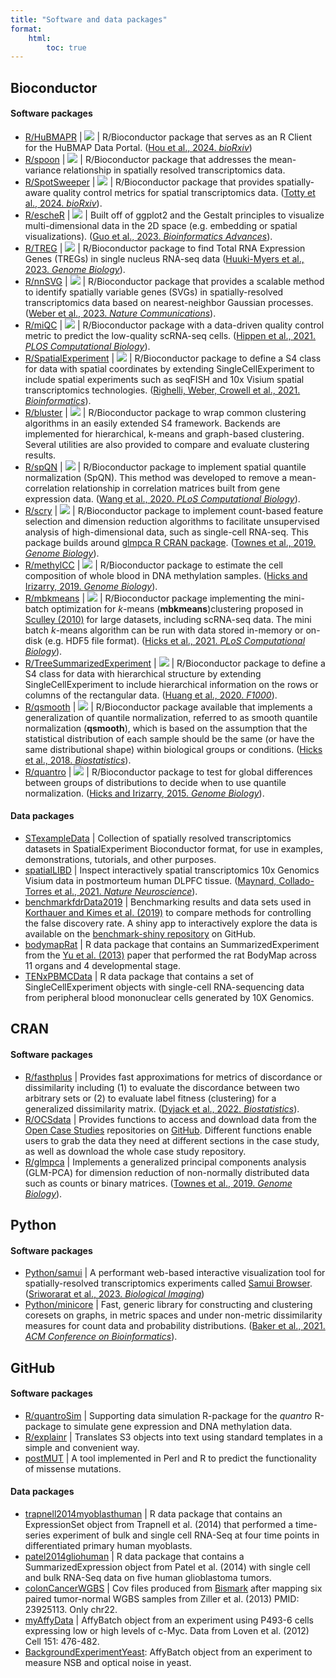 ```yaml
---
title: "Software and data packages"
format:
    html:
        toc: true
---
```


## Bioconductor 

#### Software packages


- [R/HuBMAPR](https://bioconductor.org/packages/HuBMAPR) | <img src="https://bioconductor.org/shields/years-in-bioc/HuBMAPR.svg"> |  R/Bioconductor package that serves as an R Client for the HuBMAP Data Portal. ([Hou et al., 2024. _bioRxiv_](https://doi.org/10.1101/2024.09.26.615227))
- [R/spoon](https://bioconductor.org/packages/spoon) | <img src="https://bioconductor.org/shields/years-in-bioc/spoon.svg"> |  R/Bioconductor package that addresses the mean-variance relationship in spatially resolved transcriptomics data.
- [R/SpotSweeper](https://bioconductor.org/packages/SpotSweeper) | <img src="https://bioconductor.org/shields/years-in-bioc/SpotSweeper.svg"> |  R/Bioconductor package that provides spatially-aware quality control metrics for spatial transcriptomics data. ([Totty et al., 2024. _bioRxiv_](https://doi.org/10.1101/2024.06.06.597765)).
- [R/escheR](https://bioconductor.org/packages/escheR) | <img src="https://bioconductor.org/shields/years-in-bioc/escheR.svg"> |  Built off of ggplot2 and the Gestalt principles to visualize multi-dimensional data in the 2D space (e.g. embedding or spatial visualizations). ([Guo et al., 2023. _Bioinformatics Advances_](https://doi.org/10.1093/bioadv/vbad179)).
- [R/TREG](https://www.bioconductor.org/packages/TREG) | <img src="https://bioconductor.org/shields/years-in-bioc/TREG.svg"> | R/Bioconductor package to find Total RNA Expression Genes (TREGs) in single nucleus RNA-seq data ([Huuki-Myers et al., 2023. _Genome Biology_](https://doi.org/10.1186/s13059-023-03066-w)).
- [R/nnSVG](https://www.bioconductor.org/packages/nnSVG) | <img src="https://bioconductor.org/shields/years-in-bioc/nnSVG.svg"> | R/Bioconductor package that provides a scalable method to identify spatially variable genes (SVGs) in spatially-resolved transcriptomics data based on nearest-neighbor Gaussian processes. ([Weber et al., 2023. _Nature Communications_](https://doi.org/10.1038/s41467-023-39748-z)).
- [R/miQC](https://www.bioconductor.org/packages/miQC) | <img src="https://bioconductor.org/shields/years-in-bioc/miQC.svg"> | R/Bioconductor package with a data-driven quality control metric to predict the low-quality scRNA-seq cells. ([Hippen et al., 2021. _PLOS Computational Biology_](https://doi.org/10.1371/journal.pcbi.1009290)). 
- [R/SpatialExperiment](https://www.bioconductor.org/packages/SpatialExperiment) | <img src="https://bioconductor.org/shields/years-in-bioc/SpatialExperiment.svg"> | R/Bioconductor package to define a S4 class for data with spatial coordinates by extending SingleCellExperiment to include spatial experiments such as seqFISH and 10x Visium spatial transcriptomics technologies. ([Righelli, Weber, Crowell et al., 2021. _Bioinformatics_](https://doi.org/10.1093/bioinformatics/btac299)). 
- [R/bluster](https://www.bioconductor.org/packages/bluster) | <img src="https://bioconductor.org/shields/years-in-bioc/bluster.svg"> | R/Bioconductor package to wrap common clustering algorithms in an easily extended S4 framework. Backends are implemented for hierarchical, k-means and graph-based clustering. Several utilities are also provided to compare and evaluate clustering results.
- [R/spQN](http://bioconductor.org/packages/spqn) | <img src="https://bioconductor.org/shields/years-in-bioc/spqn.svg"> | R/Bioconductor package to implement spatial quantile normalization (SpQN). This method was developed to remove a mean-correlation relationship in correlation matrices built from gene expression data. ([Wang et al., 2020. _PLoS Computational Biology_](https://doi.org/10.1371/journal.pcbi.1009954)).
- [R/scry](https://bioconductor.org/packages/scry) | <img src="https://bioconductor.org/shields/years-in-bioc/scry.svg"> | R/Bioconductor package to implement count-based feature selection and dimension reduction algorithms to facilitate unsupervised analysis of high-dimensional data, such as single-cell RNA-seq. This package builds around [glmpca R CRAN package](https://cran.r-project.org/web/packages/glmpca/index.html). ([Townes et al., 2019. _Genome Biology_](https://doi.org/10.1186/s13059-019-1861-6)). 
- [R/methylCC](http://bioconductor.org/packages/methylCC) | <img src="https://bioconductor.org/shields/years-in-bioc/methylCC.svg"> | R/Bioconductor package to estimate the cell composition of whole blood in DNA methylation samples. ([Hicks and Irizarry, 2019. _Genome Biology_](https://doi.org/10.1186/s13059-019-1827-8)).
- [R/mbkmeans](http://bioconductor.org/packages/mbkmeans) | <img src="https://bioconductor.org/shields/years-in-bioc/mbkmeans.svg"> | R/Bioconductor package implementing the mini-batch optimization for _k_-means (**mbkmeans**)clustering proposed in [Sculley (2010)](https://www.eecs.tufts.edu/~dsculley/papers/fastkmeans.pdf) for large datasets, including scRNA-seq data. The mini batch _k_-means algorithm can be run with data stored in-memory or on-disk (e.g. HDF5 file format). ([Hicks et al., 2021. _PLoS Computational Biology_](https://doi.org/10.1371/journal.pcbi.1008625)).
- [R/TreeSummarizedExperiment](https://www.bioconductor.org/packages/TreeSummarizedExperiment) | <img src="https://bioconductor.org/shields/years-in-bioc/TreeSummarizedExperiment.svg"> | R/Bioconductor package to define a S4 class for data with hierarchical structure by extending SingleCellExperiment to include hierarchical information on the rows or columns of the rectangular data. ([Huang et al., 2020. _F1000_](https://doi.org/10.12688/f1000research.26669.1)).
- [R/qsmooth](http://bioconductor.org/packages/qsmooth) | <img src="https://bioconductor.org/shields/years-in-bioc/qsmooth.svg"> | R/Bioconductor package available that implements a generalization of quantile normalization, referred to as smooth quantile normalization (**qsmooth**), which is based on the assumption that the statistical distribution of each sample should be the same (or have the same distributional shape) within biological groups or conditions. ([Hicks et al., 2018. _Biostatistics_](https://doi.org/10.1093/biostatistics/kxx028)).
- [R/quantro](http://www.bioconductor.org/packages/release/bioc/html/quantro.html) | <img src="https://bioconductor.org/shields/years-in-bioc/quantro.svg"> | R/Bioconductor package to test for global differences between groups of distributions to decide when to use quantile normalization. ([Hicks and Irizarry, 2015. _Genome Biology_](https://doi.org/10.1186/s13059-015-0679-0)).

#### Data packages

- [STexampleData](https://www.bioconductor.org/packages/STexampleData) | Collection of spatially resolved transcriptomics datasets in SpatialExperiment Bioconductor format, for use in examples, demonstrations, tutorials, and other purposes. 
- [spatialLIBD](http://www.bioconductor.org/packages/spatialLIBD) | Inspect interactively spatial transcriptomics 10x Genomics Visium data in postmorteum human DLPFC tissue. ([Maynard, Collado-Torres et al., 2021. _Nature Neuroscience_](https://doi.org/10.1038/s41593-020-00787-0)). 
- [benchmarkfdrData2019](http://bioconductor.org/packages/benchmarkfdrData2019) | Benchmarking results and data sets used in [Korthauer and Kimes et al. (2019)](https://doi.org/10.1186/s13059-019-1716-1) to compare methods for controlling the false discovery rate. A shiny app to interactively explore the data is available on the [benchmark-shiny repository](https://github.com/kdkorthauer/benchmarkfdr-shiny) on GitHub. 
- [bodymapRat](http://bioconductor.org/packages/bodymapRat) | R data package that contains an SummarizedExperiment from the [Yu et al. (2013)](https://www.ncbi.nlm.nih.gov/pubmed/24510058) paper that performed the rat BodyMap across 11 organs and 4 developmental stage. 
- [TENxPBMCData](http://bioconductor.org/packages/TENxPBMCData) | R data package that contains a set of SingleCellExperiment objects with single-cell RNA-sequencing data from peripheral blood mononuclear cells generated by 10X Genomics. 

## CRAN 

#### Software packages

- [R/fasthplus](https://cran.r-project.org/web/packages/fasthplus) | Provides fast approximations for metrics of discordance or dissimilarity including (1) to evaluate the discordance between two arbitrary sets or (2) to evaluate label fitness (clustering) for a generalized dissimilarity matrix. ([Dyjack et al., 2022. _Biostatistics_](https://doi.org/10.1093/biostatistics/kxac035)).
- [R/OCSdata](https://cran.r-project.org/web/packages/OCSdata) | Provides functions to access and download data from the [Open Case Studies](https://www.opencasestudies.org) repositories on [GitHub](https://github.com/opencasestudies). Different functions enable users to grab the data they need at different sections in the case study, as well as download the whole case study repository. 
- [R/glmpca](https://cran.r-project.org/web/packages/glmpca/index.html) | Implements a generalized principal components analysis (GLM-PCA) for dimension reduction of non-normally distributed data such as counts or binary matrices. ([Townes et al., 2019. _Genome Biology_](https://doi.org/10.1186/s13059-019-1861-6)).

## Python

#### Software packages 

- [Python/samui](https://github.com/chaichontat/samui) | A performant web-based interactive visualization tool for spatially-resolved transcriptomics experiments called [Samui Browser](https://samuibrowser.com). ([Sriworarat et al., 2023. _Biological Imaging_](https://doi.org/10.1017/S2633903X2300017X))
- [Python/minicore](https://github.com/dnbaker/minicore) | Fast, generic library for constructing and clustering coresets on graphs, in metric spaces and under non-metric dissimilarity measures for count data and probability distributions. ([Baker et al., 2021. _ACM Conference on Bioinformatics_](https://pubmed.ncbi.nlm.nih.gov/34778889/)).

## GitHub

#### Software packages

- [R/quantroSim](https://github.com/stephaniehicks/quantroSim) | Supporting data simulation R-package for the *quantro* R-package to simulate gene expression and DNA methylation data.
- [R/explainr](https://github.com/hilaryparker/explainr) | Translates S3 objects into text using standard templates in a simple and convenient way. 
- [postMUT](https://github.com/stephaniehicks/postMUT) | A tool implemented in Perl and R to predict the functionality of missense mutations.


#### Data packages

- [trapnell2014myoblasthuman](https://github.com/stephaniehicks/trapnell2014myoblasthuman) | R data package that contains an ExpressionSet object from Trapnell et al. (2014) that performed a time-series experiment of bulk and single cell RNA-Seq at four time points in differentiated primary human myoblasts. 
- [patel2014gliohuman](https://github.com/willtownes/patel2014gliohuman) | R data package that contains a SummarizedExpression object from Patel et al. (2014) with single cell and bulk RNA-Seq data on five human glioblastoma tumors. 
- [colonCancerWGBS](https://github.com/genomicsclass/colonCancerWGBS) | Cov files produced from [Bismark](http://www.bioinformatics.babraham.ac.uk/projects/bismark/) after mapping six paired tumor-normal WGBS samples from Ziller et al. (2013) PMID: 23925113. Only chr22. 
- [myAffyData](https://github.com/stephaniehicks/mycAffyData) | AffyBatch object from an experiment using P493-6 cells expressing low or high levels of c-Myc. Data from Loven et al. (2012) Cell 151: 476-482.
- [BackgroundExperimentYeast](https://github.com/stephaniehicks/BackgroundExperimentYeast): AffyBatch object from an experiment to measure NSB and optical noise in yeast.

